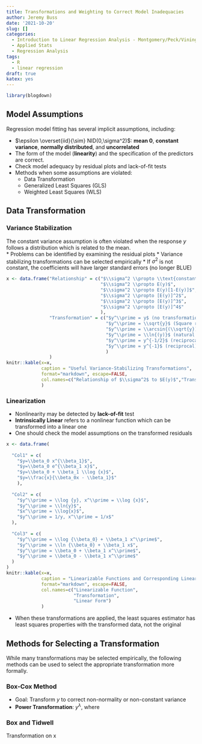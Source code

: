 ```yaml
---
title: Transformations and Weighting to Correct Model Inadequacies
author: Jeremy Buss
date: '2021-10-20'
slug: []
categories:
  - Introduction to Linear Regression Analysis - Montgomery/Peck/Vining
  - Applied Stats
  - Regression Analysis
tags:
  - R
  - linear regression
draft: true
katex: yes
---
```

```r
library(blogdown)
```

## Model Assumptions

Regression model fitting has several implicit assumptions, including:

* $\epsilon \overset{iid}{\sim} NID(0,\sigma^2)$: **mean 0**, **constant variance**, **normally distributed**, and **uncorrelated** 
* The form of the model (**linearity**) and the specification of the predictors are correct.
* Check model adequacy by residual plots and lack-of-fit tests
* Methods when some assumptions are violated:
  * Data Transformation
  * Generalized Least Squares (GLS)
  * Weighted Least Squares (WLS)

## Data Transformation

### Variance Stabilization

The constant variance assumption is often violated when the response $y$ follows a distribution which is related to the mean.  
* Problems can be identified by examining the residual plots
* Variance stabilizing transformations can be selected empirically
  * If $\sigma^2$ is not constant, the coefficients will have larger standard errors (no longer BLUE)

```r
x <- data.frame("Relationship" = c("$\\sigma^2 \\propto \\text{constant}$",
                                   "$\\sigma^2 \\propto E(y)$",
                                   "$\\sigma^2 \\propto E(y)[1-E(y)]$",
                                   "$\\sigma^2 \\propto [E(y)]^2$",
                                   "$\\sigma^2 \\propto [E(y)]^3$",
                                   "$\\sigma^2 \\propto [E(y)]^4$"
                                   ),
                "Transformation" = c("$y^\\prime = y$ (no transformation)",
                                     "$y^\\prime = \\sqrt{y}$ (Square root; Poisson)",
                                     "$y^\\prime = \\arcsin{(\\sqrt{y})}$ (arcsin; binomial proportions $0 \\leq y_i \\leq 1$)",
                                     "$y^\\prime = \\ln{(y)}$ (natural log)",
                                     "$y^\\prime = y^{-1/2}$ (reciprocal square root)",
                                     "$y^\\prime = y^{-1}$ (reciprocal)"
                                     )
                )
knitr::kable(x=x,
             caption = "Useful Variance-Stabilizing Transformations",
             format="markdown", escape=FALSE, 
             col.names=c("Relationship of $\\sigma^2$ to $E(y)$","Transformation")
             )

```



### Linearization

* Nonlinearity may be detected by **lack-of-fit** test
* **Intrinsically Linear** refers to a nonlinear function which can be transformed into a linear one
* One should check the model assumptions on the transformed residuals


```r
x <- data.frame(
  
  "Col1" = c(
    "$y=\\beta_0 x^{\\beta_1}$",
    "$y=\\beta_0 e^{\\beta_1 x}$",
    "$y=\\beta_0 + \\beta_1 \\log {x}$",
    "$y=\\frac{x}{\\beta_0x - \\beta_1}$"
    ),
  
  "Col2" = c(
    "$y^\\prime = \\log {y}, x^\\prime = \\log {x}$",
    "$y^\\prime = \\ln{y}$",
    "$x^\\prime = \\log{x}$",
    "$y^\\prime = 1/y, x^\\prime = 1/x$"
  ),
    
  "Col3" = c(
    "$y^\\prime = \\log {\\beta_0} + \\beta_1 x^\\prime$",
    "$y^\\prime = \\ln {\\beta_0} + \\beta_1 x$",
    "$y^\\prime = \\beta_0 + \\beta_1 x^\\prime$",
    "$y^\\prime = \\beta_0 - \\beta_1 x^\\prime$"
  )
)
knitr::kable(x=x,
             caption = "Linearizable Functions and Corresponding Linear Form",
             format="markdown", escape=FALSE, 
             col.names=c("Linearizable Function",
                         "Transformation",
                         "Linear Form")
             )

```

* When these transformations are applied, the least squares estimator has least squares properties with the transformed data, not the original

## Methods for Selecting a Transformation

While many transformations may be selected empirically, the following methods can be used to select the appropriate transformation more formally.

### Box-Cox Method

* Goal: Transform $y$ to correct non-normality or non-constant variance
* **Power Transformation**: $y^{\lambda}$, where 


### Box and Tidwell

Transformation on x